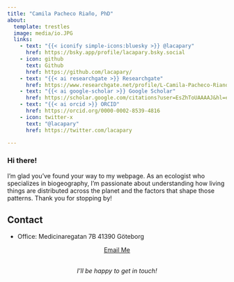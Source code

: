 ```yaml
---
title: "Camila Pacheco Riaño, PhD"
about:
  template: trestles
  image: media/io.JPG
  links:
    - text: "{{< iconify simple-icons:bluesky >}} @lacapary"
      href: https://bsky.app/profile/lacapary.bsky.social
    - icon: github
      text: Github
      href: https://github.com/lacapary/
    - text: "{{< ai researchgate >}} Researchgate"
      href: https://www.researchgate.net/profile/L-Camila-Pacheco-Riano
    - text: "{{< ai google-scholar >}} Google Scholar"
      href: https://scholar.google.com/citations?user=EsZhToUAAAAJ&hl=en
    - text: "{{< ai orcid >}} ORCID"
      href: https://orcid.org/0000-0002-8539-4816
    - icon: twitter-x
      text: "@lacapary"
      href: https://twitter.com/lacapary

---
```


### Hi there!

I'm glad you've found your way to my webpage. As an ecologist who specializes in biogeography, I'm passionate about understanding how living things are distributed across the planet and the factors that shape those patterns. Thank you for stopping by!


## Contact 

  
  * Office: Medicinaregatan 7B 41390 Göteborg

<center>
  <a href="mailto:pachecoriano.c@gmail.com?subject=Subject&body=Body%20Text" class="btn btn-outline-primary" role="button">
    <i class="fa fa-envelope"></i> Email Me
  </a>
</center>

<br>
<p style="text-align: center;">*I'll be happy to get in touch!* </p>
